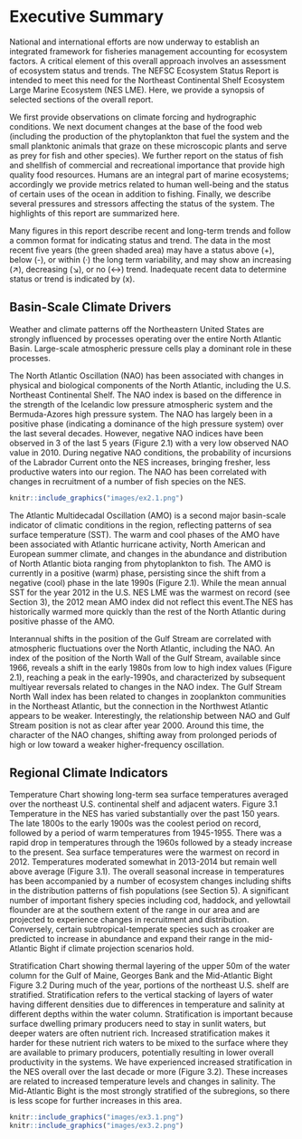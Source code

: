 # Executive Summary {-}

National and international efforts are now underway to establish an integrated framework for fisheries management accounting for ecosystem factors. A critical element of this overall approach involves an assessment of ecosystem status and trends. The NEFSC Ecosystem Status Report is intended to meet this need for the Northeast Continental Shelf Ecosystem Large Marine Ecosystem (NES LME). Here, we provide a synopsis of selected sections of the overall report.

We first provide observations on climate forcing and hydrographic conditions. We next document changes at the base of the food web (including the production of the phytoplankton that fuel the system and the small planktonic animals that graze on these microscopic plants and serve as prey for fish and other species). We further report on the status of fish and shellfish of commercial and recreational importance that provide high quality food resources. Humans are an integral part of marine ecosystems; accordingly we provide metrics related to human well-being and the status of certain uses of the ocean in addition to fishing. Finally, we describe several pressures and stressors affecting the status of the system. The highlights of this report are summarized here.

Many figures in this report describe recent and long-term trends and follow a common format for indicating status and trend. The data in the most recent five years (the green shaded area) may have a status above (+), below (-), or within (·) the long term variability, and may show an increasing (↗), decreasing (↘), or no (↔) trend. Inadequate recent data to determine status or trend is indicated by (x).

## Basin-Scale Climate Drivers
Weather and climate patterns off the Northeastern United States are strongly influenced by processes operating over the entire North Atlantic Basin. Large-scale atmospheric pressure cells play a dominant role in these processes.

The North Atlantic Oscillation (NAO) has been associated with changes in physical and biological components of the North Atlantic, including the U.S. Northeast Continental Shelf. The NAO index is based on the difference in the strength of the Icelandic low pressure atmospheric system and the Bermuda-Azores high pressure system. The NAO has largely been in a positive phase (indicating a dominance of the high pressure system) over the last several decades. However, negative NAO indices have been observed in 3 of the last 5 years (Figure 2.1) with a very low observed NAO value in 2010. During negative NAO conditions, the probability of incursions of the Labrador Current onto the NES increases, bringing fresher, less productive waters into our region. The NAO has been correlated with changes in recruitment of a number of fish species on the NES.

```r{}
knitr::include_graphics("images/ex2.1.png")
```
The Atlantic Multidecadal Oscillation (AMO) is a second major basin-scale indicator of climatic conditions in the region, reflecting patterns of sea surface temperature (SST). The warm and cool phases of the AMO have been associated with Atlantic hurricane activity, North American and European summer climate, and changes in the abundance and distribution of North Atlantic biota ranging from phytoplankton to fish. The AMO is currently in a positive (warm) phase, persisting since the shift from a negative (cool) phase in the late 1990s (Figure 2.1). While the mean annual SST for the year 2012 in the U.S. NES LME was the warmest on record (see Section 3), the 2012 mean AMO index did not reflect this event.The NES has historically warmed more quickly than the rest of the North Atlantic during positive phasse of the AMO.

Interannual shifts in the position of the Gulf Stream are correlated with atmospheric fluctuations over the North Atlantic, including the NAO. An index of the position of the North Wall of the Gulf Stream, available since 1966, reveals a shift in the early 1980s from low to high index values (Figure 2.1), reaching a peak in the early-1990s, and characterized by subsequent multiyear reversals related to changes in the NAO index. The Gulf Stream North Wall index has been related to changes in zooplankton communities in the Northeast Atlantic, but the connection in the Northwest Atlantic appears to be weaker. Interestingly, the relationship between NAO and Gulf Stream position is not as clear after year 2000. Around this time, the character of the NAO changes, shifting away from prolonged periods of high or low toward a weaker higher-frequency oscillation.


## Regional Climate Indicators
Temperature
Chart showing long-term sea surface temperatures averaged over the northeast U.S. continental shelf and adjacent waters. Figure 3.1
Temperature in the NES has varied substantially over the past 150 years. The late 1800s to the early 1900s was the coolest period on record, followed by a period of warm temperatures from 1945-1955. There was a rapid drop in temperatures through the 1960s followed by a steady increase to the present. Sea surface temperatures were the warmest on record in 2012. Temperatures moderated somewhat in 2013-2014 but remain well above average (Figure 3.1). The overall seasonal increase in temperatures has been accompanied by a number of ecosystem changes including shifts in the distribution patterns of fish populations (see Section 5). A significant number of important fishery species including cod, haddock, and yellowtail flounder are at the southern extent of the range in our area and are projected to experience changes in recruitment and distribution. Conversely, certain subtropical-temperate species such as croaker are predicted to increase in abundance and expand their range in the mid-Atlantic Bight if climate projection scenarios hold.

Stratification
Chart showing thermal layering of the upper 50m of the water column for the Gulf of Maine, Georges Bank and the Mid-Atlantic Bight Figure 3.2
During much of the year, portions of the northeast U.S. shelf are stratified. Stratification refers to the vertical stacking of layers of water having different densities due to differences in temperature and salinity at different depths within the water column. Stratification is important because surface dwelling primary producers need to stay in sunlit waters, but deeper waters are often nutrient rich. Increased stratification makes it harder for these nutrient rich waters to be mixed to the surface where they are available to primary producers, potentially resulting in lower overall productivity in the systems. We have experienced increased stratification in the NES overall over the last decade or more (Figure 3.2). These increases are related to increased temperature levels and changes in salinity. The Mid-Atlantic Bight is the most strongly stratified of the subregions, so there is less scope for further increases in this area.
```r{}
knitr::include_graphics("images/ex3.1.png")
knitr::include_graphics("images/ex3.2.png")
```

